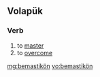==Volapük==

===Verb===
{{head|vo|verb}}

# to [[master]]
# to [[overcome]]

[[mg:bemastikön]]
[[vo:bemastikön]]